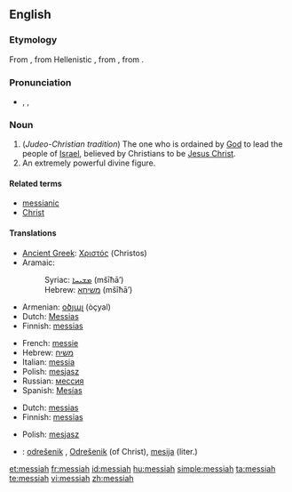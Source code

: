 {{also|Messiah}}
==English==
===Etymology===
From {{etyl|la}} {{term|Messias}}, from Hellenistic {{etyl|grc}} {{term|Μεσσίας|sc=polytonic}}, from {{etyl|arc}} {{term||tr=měšīḥā}}, from {{etyl|he}} {{term|משיח||anointed|tr=mashiach|sc=Hebr}}.{{attention|arc}}

===Pronunciation===
* {{enPR|mə-sī'ə}}, {{IPA|/məˈsaɪ.ə/}}, {{SAMPA|/m@"saI@/}}

===Noun===
{{en-noun}}

# (''Judeo-Christian tradition'')  The one who is ordained by [[God]] to lead the people of [[Israel]], believed by Christians to be [[Jesus Christ]].
# An extremely powerful divine figure.

====Related terms====
* [[messianic]]
* [[Christ]]

====Translations====
{{trans-top|ordained to lead the people of Israel}}
* [[Ancient Greek]]: [[Χριστός]] (Christos) {{m}}
* Aramaic:
*: Syriac: [[ܡܫܝܚܐ]] (mšīħā’) {{m}}
*: Hebrew: [[משיחא]] (mšīħā’) {{m}}
* Armenian: [[օծյալ]] (òçyal)
* Dutch: [[Messias]] {{m}}
* Finnish: [[messias]]
{{trans-mid}}
* French: [[messie]] {{m}}
* Hebrew: [[משיח]] {{romanization of Hebrew|mashíakh}} {{m}}
* Italian: [[messia]] {{m}}
* Polish: [[mesjasz]] {{m}}
* Russian: [[мессия]] {{m}}
* Spanish: [[Mesías]] {{m}}
{{trans-bottom}}

{{trans-top|an extremely powerful divine figure}}
* Dutch: [[messias]] {{m}}
* Finnish: [[messias]]
{{trans-mid}}
* Polish: [[mesjasz]] {{m}}
{{trans-bottom}}

{{checktrans-top}}
* {{ttbc|Slovene}}: [[odrešenik]] {{m}}, [[Odrešenik]] {{m}} (of Christ), [[mesija]] {{m}} (liter.)
{{checktrans-bottom}}

[[et:messiah]]
[[fr:messiah]]
[[id:messiah]]
[[hu:messiah]]
[[simple:messiah]]
[[ta:messiah]]
[[te:messiah]]
[[vi:messiah]]
[[zh:messiah]]